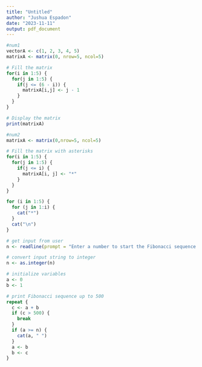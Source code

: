 ```yaml
---
title: "Untitled"
author: "Jushua Espadon"
date: "2023-11-11"
output: pdf_document
---
```


``` r
#num1
vectorA <- c(1, 2, 3, 4, 5)
matrixA <- matrix(0, nrow=5, ncol=5)

# Fill the matrix
for(i in 1:5) {
  for(j in 1:5) {
    if(j <= (6 - i)) {
      matrixA[i,j] <- j - 1
    }
  }
}

# Display the matrix
print(matrixA)
```
```r
#num2
matrixA <- matrix(0,nrow=5, ncol=5)

# Fill the matrix with asterisks
for(i in 1:5) {
  for(j in 1:5) {
    if(j <= i) {
      matrixA[i, j] <- "*"
    }
  }
}

for (i in 1:5) {
  for (j in 1:i) {
    cat("*")
  }
  cat("\n")
}
```
```r
# get input from user
n <- readline(prompt = "Enter a number to start the Fibonacci sequence: ")

# convert input string to integer
n <- as.integer(n)

# initialize variables
a <- 0
b <- 1

# print Fibonacci sequence up to 500
repeat {
  c <- a + b
  if (c > 500) {
    break
  }
  if (a >= n) {
    cat(a, " ")
  }
  a <- b
  b <- c
}
```